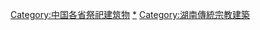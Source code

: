 [[Category:中国各省祭祀建筑物|Category:中国各省祭祀建筑物]]
[[Category:湖南宗教场所|*]]
[[Category:湖南傳統宗教建築|Category:湖南傳統宗教建築]]